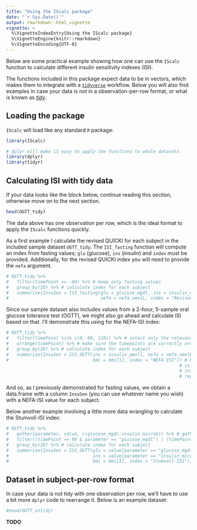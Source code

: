 ```yaml
---
title: "Using the IScalc package"
date: "`r Sys.Date()`"
output: rmarkdown::html_vignette
vignette: >
  %\VignetteIndexEntry{Using the IScalc package}
  %\VignetteEngine{knitr::rmarkdown}
  %\VignetteEncoding{UTF-8}
---
```


Below are some practical example showing how one can use the `IScalc` function to 
calculate different insulin sensitivity indexes (ISI).

The functions included in this package expect data to be in vectors, which makes 
them to integrate with a [`tidyverse`](http://tidyverse.org/) workflow. Below you will also find examples
in case your data is not in a observation-per-row format, or what is known as [*tidy*](http://vita.had.co.nz/papers/tidy-data.html).


## Loading the package

`IScalc` will load like any standard `R` package:
```r
library(IScalc)

# dplyr will make it easy to apply the functions to whole datasets.
library(dplyr)
library(tidyr)
```



## Calculating ISI with tidy data

If your data looks like the block below, continue reading this section, otherwise move on
to the next section.

```r
head(OGTT_tidy)
```

The data above has one observation per row, which is the ideal format to apply the `IScalc` functions quickly.

As a first example I calculate the revised QUICKI for each subject in the included sample dataset `OGTT_tidy`. The `ISI_fasting` function will compute an index from fasting values; `glu` (glucose), `ins` (insulin) and `index` must be provided. Additionally, for the revised QUICKI index you will need to provide the `nefa` argument.

```r
# OGTT_tidy %>%
#   filter(timePoint == -60) %>% # keep only fasting values
#   group_by(ID) %>% # calculate index for each subject
#   summarise(InsuSen = ISI_fasting(glu = glucose_mgdl, ins = insulin_microU, 
#                                   nefa = nefa_umolL, index = "Revised QUICKI"))
```

Since our sample dataset also includes values from a 2-hour, 5-sample oral glucose tolerance test (OGTT), we might also go ahead and calculate ISI based on that. I'll demonstrate this using for the NEFA-ISI index:

```r
# OGTT_tidy %>%
#   filter(timePoint %in% c(0, 60, 120)) %>% # select only the relevant timepoints
#   arrange(timePoint) %>% # make sure the timepoints are correctly ordered
#   group_by(ID) %>% # calculate index for each subject
#   summarise(InsuSen = ISI_OGTT(ins = insulin_pmoll, nefa = nefa_umolL, 
#                                bmi = bmi[1], index = "NEFA-ISI")) # bmi[1] ensures only one value 
                                                                  # is passed on to the function, 
                                                                  # instead of a vector of 
                                                                  # repeating values.
```

And so, as I previously demonstrated for fasting values, we obtain a data.frame with a column `InsuSen` (you can use whatever name you wish) with a NEFA-ISI value for each subject.

Below another example involving a little more data wrangling to calculate the Stumvoll-ISI index:

```r
# OGTT_tidy %>%
#   gather(parameter, value, c(glucose_mgdl:insulin_microU)) %>% # gather all the columns into a single one
#   filter((timePoint == 90 & parameter == "glucose_mgdl") | (timePoint == 120 & parameter == "insulin_microU")) %>% # select only the relevant timepoints
#   group_by(ID) %>% # calculate index for each subject
#   summarise(InsuSen = ISI_OGTT(glu = value[parameter == "glucose_mgdl"],
#                                ins = value[parameter == "insulin_microU"], 
#                                bmi = bmi[1], index = "Stumvoll-ISI"))
```



## Dataset in subject-per-row format

In case your data is not tidy with one observation per row, we'll have to use a bit more `dplyr` code to rearrange it. Below is an example dataset:

```r
#head(OGTT_untidy)
```

**TODO**
